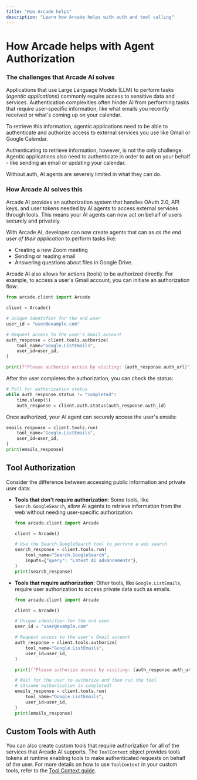 ```yaml
---
title: "How Arcade helps"
description: "Learn how Arcade helps with auth and tool calling"
---
```


# How Arcade helps with Agent Authorization

### The challenges that Arcade AI solves

Applications that use Large Language Models (LLM) to perform tasks (_agentic applications_) commonly require access to sensitive data and services. Authentication complexities often hinder AI from performing tasks that require user-specific information, like what emails you recently received or what's coming up on your calendar.

To retrieve this information, agentic applications need to be able to authenticate and authorize access to external services you use like Gmail or Google Calendar.

Authenticating to retrieve information, however, is not the only challenge. Agentic applications also need to authenticate in order to **act** on your behalf - like sending an email or updating your calendar.

Without auth, AI agents are severely limited in what they can do.

### How Arcade AI solves this

Arcade AI provides an authorization system that handles OAuth 2.0, API keys, and user tokens needed by AI agents to access external services through tools. This means your AI agents can now act on behalf of users securely and privately.

With Arcade AI, developer can now create agents that can as _as the end user of their application_ to perform tasks like:

- Creating a new Zoom meeting
- Sending or reading email
- Answering questions about files in Google Drive.

Arcade AI also allows for actions (tools) to be authorized directly. For example, to access a user's Gmail account, you can initiate an authorization flow:

```python
from arcade.client import Arcade

client = Arcade()

# Unique identifier for the end user
user_id = "user@example.com"

# Request access to the user's Gmail account
auth_response = client.tools.authorize(
    tool_name="Google.ListEmails",
    user_id=user_id,
)

print(f"Please authorize access by visiting: {auth_response.auth_url}")
```

After the user completes the authorization, you can check the status:

```python
# Poll for authorization status
while auth_response.status != "completed":
    time.sleep(5)
    auth_response = client.auth.status(auth_response.auth_id)
```

Once authorized, your AI agent can securely access the user's emails:

```python
emails_response = client.tools.run(
    tool_name="Google.ListEmails",
    user_id=user_id,
)
print(emails_response)
```

## Tool Authorization

Consider the difference between accessing public information and private user data:

- **Tools that don't require authorization**: Some tools, like `Search.GoogleSearch`, allow AI agents to retrieve information from the web without needing user-specific authorization.

  ```python
  from arcade.client import Arcade

  client = Arcade()

  # Use the Search.GoogleSearch tool to perform a web search
  search_response = client.tools.run(
      tool_name="Search.GoogleSearch",
      inputs={"query": "Latest AI advancements"},
  )
  print(search_response)
  ```

- **Tools that require authorization**: Other tools, like `Google.ListEmails`, require user authorization to access private data such as emails.

  ```python
  from arcade.client import Arcade

  client = Arcade()

  # Unique identifier for the end user
  user_id = "user@example.com"

  # Request access to the user's Gmail account
  auth_response = client.tools.authorize(
      tool_name="Google.ListEmails",
      user_id=user_id,
  )

  print(f"Please authorize access by visiting: {auth_response.auth_url}")

  # Wait for the user to authorize and then run the tool
  # (Assume authorization is completed)
  emails_response = client.tools.run(
      tool_name="Google.ListEmails",
      user_id=user_id,
  )
  print(emails_response)
  ```

## Custom Tools with Auth

You can also create custom tools that require authorization for all of the services that Arcade AI supports. The `ToolContext` object provides tools tokens at runtime enabling tools to make authenticated requests on behalf of the user. For more details on how to use `ToolContext` in your custom tools, refer to the [Tool Context guide](/home/build-tools/tool-context).
